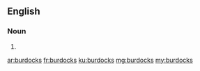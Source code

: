 ==English==

===Noun===
{{head|en|plural}}

# {{plural of|burdock|lang=en}}

[[ar:burdocks]]
[[fr:burdocks]]
[[ku:burdocks]]
[[mg:burdocks]]
[[my:burdocks]]